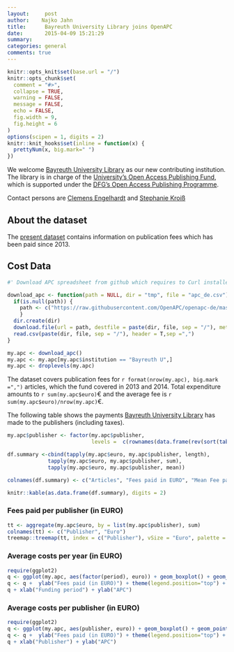 ```yaml
---
layout:     post
author:    Najko Jahn
title:      Bayreuth University Library joins OpenAPC
date:       2015-04-09 15:21:29
summary:    
categories: general
comments: true
---
```



```r
knitr::opts_knit$set(base.url = "/")
knitr::opts_chunk$set(
  comment = "#>",
  collapse = TRUE,
  warning = FALSE, 
  message = FALSE,
  echo = FALSE,
  fig.width = 9,
  fig.height = 6
)
options(scipen = 1, digits = 2)
knitr::knit_hooks$set(inline = function(x) {
  prettyNum(x, big.mark=" ")
})
```

We welcome [Bayreuth University Library](http://www.ub.uni-bayreuth.de/en/index.html) as our new contributing institution. The library is in charge of the [University's Open Access Publishing Fund](http://www.ub.uni-bayreuth.de/en/digitale_bibliothek/open_access/index.html), which is supported under the [DFG's Open Access Publishing Programme](http://www.dfg.de/en/research_funding/programmes/infrastructure/lis/funding_opportunities/open_access_publishing/index.html).

Contact persons are [Clemens Engelhardt](http://www.ub.uni-bayreuth.de/de/team/Engelhardt_Clemens/index.php) and [Stephanie Kroiß](http://www.ub.uni-bayreuth.de/de/team/Kroiss_Stephanie/index.php)

## About the dataset

The [present dataset](https://github.com/OpenAPC/openapc-de/commit/0be8afc4b3ad67977244268e9770791410dc9cfb#diff-2c884d723400f4723e3f3651ae3a2119) contains information on publication fees which has been paid since 2013.

## Cost Data

```r
#' Download APC spreadsheet from github which requires to Curl installed

download_apc <- function(path = NULL, dir = "tmp", file = "apc_de.csv"){
  if(is.null(path)) {
    path <- c("https://raw.githubusercontent.com/OpenAPC/openapc-de/master/data/apc_de.csv")
    } 
  dir.create(dir) 
  download.file(url = path, destfile = paste(dir, file, sep = "/"), method = "curl")
  read.csv(paste(dir, file, sep = "/"), header = T,sep =",")
}

my.apc <- download_apc()
my.apc <- my.apc[my.apc$institution == "Bayreuth U",]
my.apc <- droplevels(my.apc)
```

The dataset covers publication fees for `r format(nrow(my.apc), big.mark =",")` articles, which the fund covered in 2013 and 2014. Total expenditure amounts to `r sum(my.apc$euro)`€ and the average fee is `r sum(my.apc$euro)/nrow(my.apc)`€.

The following table shows the payments [Bayreuth University Library](https://www.ub.uni-bayreuth.de/en/index.html) has made to the publishers (including taxes).

```r
my.apc$publisher <- factor(my.apc$publisher, 
                           levels =  c(rownames(data.frame(rev(sort(table(my.apc$publisher)))))))

df.summary <-cbind(tapply(my.apc$euro, my.apc$publisher, length),
             tapply(my.apc$euro, my.apc$publisher, sum),
             tapply(my.apc$euro, my.apc$publisher, mean))

colnames(df.summary) <- c("Articles", "Fees paid in EURO", "Mean Fee paid")

knitr::kable(as.data.frame(df.summary), digits = 2)
```

### Fees paid per publisher (in EURO)

```r
tt <- aggregate(my.apc$euro, by = list(my.apc$publisher), sum)
colnames(tt) <- c("Publisher", "Euro")
treemap::treemap(tt, index = c("Publisher"), vSize = "Euro", palette = "Paired")
```

###  Average costs per year (in EURO)

```r
require(ggplot2)
q <- ggplot(my.apc, aes(factor(period), euro)) + geom_boxplot() + geom_point()
q <- q +  ylab("Fees paid (in EURO)") + theme(legend.position="top") + theme_bw(base_size = 18)
q + xlab("Funding period") + ylab("APC")
```

###  Average costs per publisher (in EURO)

```r
require(ggplot2)
q <- ggplot(my.apc, aes(publisher, euro)) + geom_boxplot() + geom_point()
q <- q +  ylab("Fees paid (in EURO)") + theme(legend.position="top") + theme_bw(base_size = 18) + coord_flip()
q + xlab("Publisher") + ylab("APC")
```
